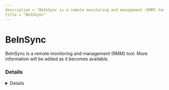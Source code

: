 ```yaml
---
description = "BeInSync is a remote monitoring and management (RMM) tool. More information will be added as it becomes available."
title = "BeInSync"
---
```




# BeInSync

BeInSync is a remote monitoring and management (RMM) tool. More information will be added as it becomes available.

### Details
<Details author={""}
         category={""}
         created={""}
         website={""}
         lastModified={"2-26-2024"}
         privileges={""}
         free={ false }
         verification={ false }
/>

#### Installation Paths
<Card code={ ["Beinsync*.exe"] }/>





### Forensic Artifacts




#### Network Artifacts
<EuiSpacer size="xl"/>
<NetworkArtifactsTable data={ [{"Description": "Known remote domains", "Domains": ["*.beinsync.net", "*.beinsync.com"], "Ports": []}] }/>




### Detections
- Detects potential network activity of BeInSync RMM tool
  - [Sigma Rule](https://github.com/magicsword-io/LOLRMM/blob/main/detections/sigma/beinsync_network_sigma.yml)
- Detects potential processes activity of BeInSync RMM tool
  - [Sigma Rule](https://github.com/magicsword-io/LOLRMM/blob/main/detections/sigma/beinsync_processes_sigma.yml)

### References
- [https://en.wikipedia.org/wiki/Phoenix_Technologies](https://en.wikipedia.org/wiki/Phoenix_Technologies)

